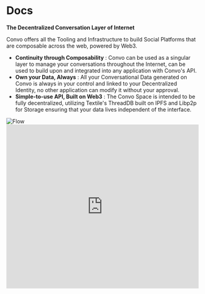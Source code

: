 
# Docs

**The Decentralized Conversation Layer of Internet**

Convo offers all the Tooling and Infrastructure to build Social Platforms that are composable across the web, powered by Web3.

 - **Continuity through Composability** : Convo can be used as a singular layer to manage your conversations throughout the Internet, can be used to build upon and integrated into any application with Convo's API.
 - **Own your Data, Always** : All your Conversational Data generated on Convo is always in your control and linked to your Decentralized Identity, no other application can modify it without your approval.
 - **Simple-to-use API, Built on Web3** : The Convo Space is intended to be fully decentralized, utilizing Textile's ThreadDB built on IPFS and Libp2p for Storage ensuring that your data lives independent of the interface.

<Bleed>
    <img src="/flow.png" alt="Flow" width="full" height="auto" layout="intrinsic" />
</Bleed>

<Bleed>
  <iframe
    width="100%"
    height="430"
    src="https://www.youtube.com/embed/XxP9pb5SKyk"
    frameborder="0"
    allow="accelerometer; autoplay; clipboard-write; encrypted-media; gyroscope; picture-in-picture"
    allowFullScreen
  />
</Bleed>

## Use Cases

The Convo Space is the Decentralized Conversation Layer of Internet offering all the tooling and infrastucture to build Social Platforms around any element of the web, powered by Web3.

Here are some of the use cases that Convo enables,
- Add a conversation layer to your platform to allow the community to interact, without worrying about the Complexities of Web3.
- Composable conversations across multiple interfaces. You can anchor one or many conversations to an NFT so that whichever Marketplace/Platform that NFT is viewed on the Community around that NFT can move along with it.
- Commenting on a specific transaction on Etherscan warning users of a malicious account/contract and having those conversations show up in your wallet so that the next time you are sending a txn to that address you can see the entire community warning you against it.
- Conversations around a Proposal are happening across a multitude of interfaces, with Convo you can build a plugin of Snapshot or any Governance Interface and continue those conversations anywhere.
- Convo's Identity and Reputation Layer makes it simple to move your Reputation across different interfaces, like a Prominent Artist who has sold multiple pieces can join a DAO and automatically unlock perks based on their sales and other on-chain activity.
- and many more...

## Support

✉️ Need dedicated support for your project?

Please reach out to [me](https://twitter.com/anuditnagar) or our community if you run into any issues.
- [Discord](https://discord.com/invite/MFtmrng9J7)
- [GitHub](https://github.com/anudit/convo)
- [Twitter](https://twitter.com/0xConvo)
- [Pitch Deck](https://anudit.dev/convo-sd)
